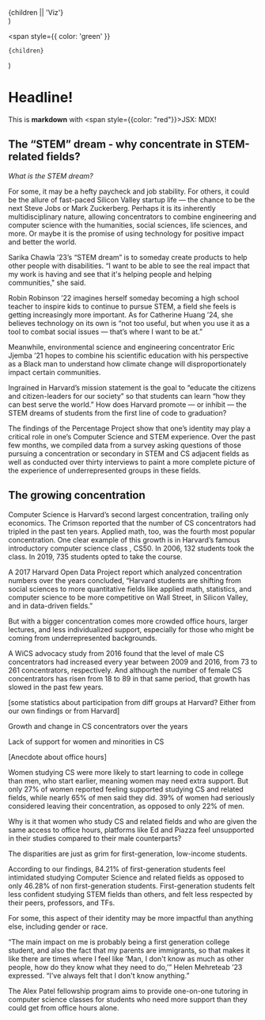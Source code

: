   <div style={{padding: 20, backgroundColor: 'lightblue'}}>{children || 'Viz'}</div>
)

  <span
    style={{
      color: 'green'
    }}
  >
    {children}
  </span>
)

# Headline!

This is **markdown** with <span style={{color: "red"}}>JSX</span>: MDX!

<Viz />

## The “STEM” dream - why concentrate in STEM-related fields?

*What is the STEM dream?*

For some, it may be a hefty paycheck and job stability. For others, it could be the allure of fast-paced Silicon Valley startup life — the chance to be the next Steve Jobs or Mark Zuckerberg. Perhaps it is its inherently multidisciplinary nature, allowing concentrators to combine engineering and computer science with the humanities, social sciences, life sciences, and more. Or maybe it is the promise of using technology for positive impact and better the world. 

<Person>Sarika Chawla ’23</Person>’s “STEM dream” is to someday create products to help other people with disabilities. “I want to be able to see the real impact that my work is having and see that it's helping people and helping communities," she said.

Robin Robinson ’22 imagines herself someday becoming a high school teacher to inspire kids to continue to pursue STEM, a field she feels is getting increasingly more important. As for Catherine Huang ’24, she believes technology on its own is “not too useful, but when you use it as a tool to combat social issues — that’s where I want to be at.” 

Meanwhile, environmental science and engineering concentrator Eric Jjemba ’21 hopes to combine his scientific education with his perspective as a Black man to understand how climate change will disproportionately impact certain communities.  

Ingrained in Harvard’s mission statement is the goal to “educate the citizens and citizen-leaders for our society” so that students can learn “how they can best serve the world.” How does Harvard promote — or inhibit — the STEM dreams of students from the first line of code to graduation? 

The findings of the Percentage Project show that one’s identity may play a critical role in one’s Computer Science and STEM experience. Over the past few months, we compiled data from a survey asking questions of those pursuing a concentration or secondary in STEM and CS adjacent fields as well as conducted over thirty interviews to paint a more complete picture of the experience of underrepresented groups in these fields.  

## The growing concentration

Computer Science is Harvard’s second largest concentration, trailing only economics. The Crimson reported that the number of CS concentrators had tripled in the past ten years. Applied math, too, was the fourth most popular concentration. One clear example of this growth is in Harvard’s famous introductory computer science class , CS50. In 2006, 132 students took the class. In 2019, 735 students opted to take the course. 

A 2017 Harvard Open Data Project report which analyzed concentration numbers over the years concluded, “Harvard students are shifting from social sciences to more quantitative fields like applied math, statistics, and computer science to be more competitive on Wall Street, in Silicon Valley, and in data-driven fields.” 

But with a bigger concentration comes more crowded office hours, larger lectures, and less individualized support, especially for those who might be coming from underrepresented backgrounds. 

A WiCS advocacy study from 2016 found that the level of male CS concentrators had increased every year between 2009 and 2016, from 73 to 261 concentrators, respectively. And although the number of female CS concentrators has risen from 18 to 89 in that same period, that growth has slowed in the past few years. 

[some statistics about participation from diff groups at Harvard? Either from our own findings or from Harvard] 

<Viz>Growth and change in CS concentrators over the years</Viz>

Lack of support for women and minorities in CS

[Anecdote about office hours]

Women studying CS were more likely to start learning to code in college than men, who start earlier, meaning women may need extra support. But only 27% of women reported feeling supported studying CS and related fields, while nearly 65% of men said they did. 39% of women had seriously considered leaving their concentration, as opposed to only 22% of men. 

Why is it that women who study CS and related fields and who are given the same access to office hours, platforms like Ed and Piazza feel unsupported in their studies compared to their male counterparts?

The disparities are just as grim for first-generation, low-income students.  

According to our findings, 84.21% of first-generation students feel intimidated studying Computer Science and related fields as opposed to only 46.28% of non first-generation students. First-generation students felt less confident studying STEM fields than others, and felt less respected by their peers, professors, and TFs.

For some, this aspect of their identity may be more impactful than anything else, including gender or race. 

“The main impact on me is probably being a first generation college student, and also the fact that my parents are immigrants, so that makes it like there are times where I feel like ‘Man, I don't know as much as other people, how do they know what they need to do,’” Helen Mehreteab ’23 expressed. “I've always felt that I don't know anything.” 

The Alex Patel fellowship program aims to provide one-on-one tutoring in computer science classes for students who need more support than they could get from office hours alone. 
